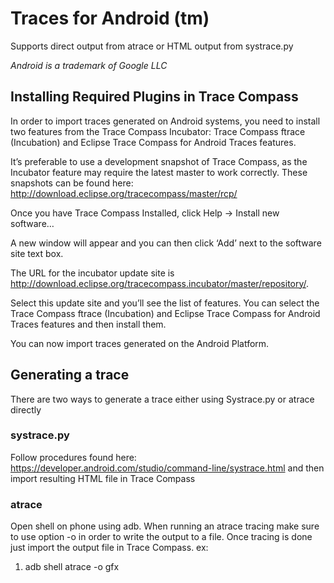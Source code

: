 = Traces for Android (tm) =

Supports direct output from atrace or HTML output from systrace.py

''Android is a trademark of Google LLC''

== Installing Required Plugins in Trace Compass==
In order to import traces generated on Android systems, you need to install two features from the Trace Compass Incubator: Trace Compass ftrace (Incubation) and Eclipse Trace Compass for Android Traces features.

It’s preferable to use a development snapshot of Trace Compass, as the Incubator feature may require the latest master to work correctly. These snapshots can be found here: http://download.eclipse.org/tracecompass/master/rcp/

Once you have Trace Compass Installed, click Help -> Install new software…

A new window will appear and you can then click ‘Add’ next to the software site text box. 

The URL for the incubator update site is http://download.eclipse.org/tracecompass.incubator/master/repository/.

Select this update site and you’ll see the list of features. You can select the Trace Compass ftrace (Incubation) and Eclipse Trace Compass for Android Traces features and then install them.

You can now import traces generated on the Android Platform.

== Generating a trace ==
There are two ways to generate a trace either using Systrace.py or atrace directly

=== systrace.py ===
Follow procedures found here: https://developer.android.com/studio/command-line/systrace.html  and then import resulting HTML file in Trace Compass

=== atrace ===
Open shell on phone using adb. When running an atrace tracing make sure to use option -o in order to write the output to a file. Once tracing is done just import the output file in Trace Compass.
ex:
# adb shell atrace -o gfx